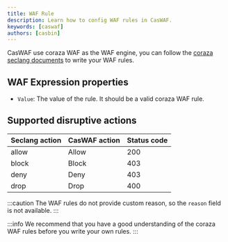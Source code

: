 ```yaml
---
title: WAF Rule
description: Learn how to config WAF rules in CasWAF.
keywords: [caswaf]
authors: [casbin]
---
```

CasWAF use coraza WAF as the WAF engine, you can follow the [coraza seclang documents](https://coraza.io/docs/seclang/) to write your WAF rules.

## WAF Expression properties

- `Value`: The value of the rule. It should be a valid coraza WAF rule.

## Supported disruptive actions

| Seclang action | CasWAF action | Status code |
| ----|------|---- |
| allow | Allow | 200 |
| block | Block | 403 |
| deny | Deny | 403 |
| drop | Drop | 400 |

:::caution
The WAF rules do not provide custom reason, so the `reason` field is not available.
:::

:::info
We recommend that you have a good understanding of the coraza WAF rules before you write your own rules.
:::